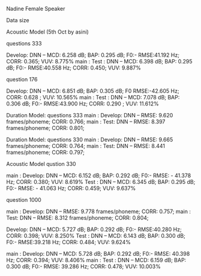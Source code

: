

Nadine Female Speaker

Data size

Acoustic Model (5th Oct by asini)

questions 333

Develop: DNN -- MCD: 6.258 dB; BAP: 0.295 dB; F0:- RMSE:41.192 Hz; CORR: 0.365; VUV: 8.775%
 main    : Test   : DNN -- MCD: 6.398 dB; BAP: 0.295 dB; F0:- RMSE:40.558 Hz; CORR: 0.450; VUV: 9.887% 


question 176

Develop: DNN -- MCD: 6.851 dB; BAP: 0.305 dB; F0 RMSE:-42.605 Hz; CORR: 0.628 ; VUV: 10.565%
 main    : Test   : DNN -- MCD: 7.078 dB; BAP: 0.306 dB; F0:- RMSE:43.900 Hz; CORR: 0.290 ; VUV: 11.612% 


Duration Model:
questions 333
main    : Develop: DNN -- RMSE: 9.620 frames/phoneme; CORR: 0.766;
main    : Test: DNN -- RMSE: 8.397 frames/phoneme; CORR: 0.801;




Duration Model:
questions 330
main    : Develop: DNN -- RMSE: 9.665 frames/phoneme; CORR: 0.764;
main    : Test: DNN -- RMSE: 8.441 frames/phoneme; CORR: 0.797;


Acoustic Model 
qustion 330

main    : Develop: DNN -- MCD: 6.152 dB; BAP: 0.292 dB; F0:- RMSE: - 41.378 Hz; CORR: 0.380; VUV: 8.619%
		  Test   : DNN -- MCD: 6.345 dB; BAP: 0.295 dB; F0:- RMSE: - 41.063 Hz; CORR: 0.459; VUV: 9.637%



question 1000

main    : Develop: DNN -- RMSE: 9.778 frames/phoneme; CORR: 0.757;
main    : Test: DNN -- RMSE: 8.312 frames/phoneme; CORR: 0.804;



Develop: DNN -- MCD: 5.727 dB; BAP: 0.292 dB; F0:- RMSE:40.280 Hz; CORR: 0.398; VUV: 8.250%
Test   : DNN -- MCD: 6.143 dB; BAP: 0.300 dB; F0:- RMSE:39.218 Hz; CORR: 0.484; VUV: 9.624%






main    : Develop: DNN -- MCD: 5.728 dB; BAP: 0.292 dB; F0:- RMSE: 40.398 Hz; CORR: 0.394; VUV: 8.406%
main    : Test   : DNN -- MCD: 6.159 dB; BAP: 0.300 dB; F0:- RMSE: 39.286 Hz; CORR: 0.478; VUV: 10.003% 